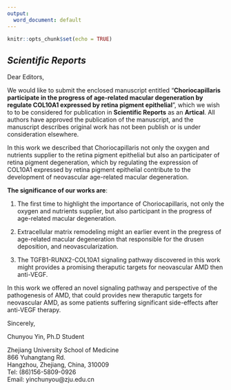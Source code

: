 ```yaml
---
output:
  word_document: default
---
```


```r
knitr::opts_chunk$set(echo = TRUE)
```

## *Scientific Reports*

Dear Editors,  

We would like to submit the enclosed manuscript entitled "**Choriocapillaris participate in the progress of age-related macular degeneration by regulate COL10A1 expressed by retina pigment epithelial**", which we wish to to be considered for publication in **Scientific Reports** as an **Artical**. All authors have approved the publication of the manuscript, and the manuscript describes original work has not been publish or is under consideration elsewhere.  

In this work we described that Choriocapillaris not only the oxygen and nutrients supplier to the retina pigment epithelial but also an participater of retina pigment degeneration, which by regulating the expression of COL10A1 expressed by retina pigment epithelial contribute to the development of neovascular age-related macular degeneration.  

**The significance of our works are**:  

1. The first time to highlight the importance of Choriocapillaris, not only the oxygen and nutrients supplier, but also participant in the progress of age-related macular degeneration.  

2. Extracellular matrix remodeling might an earlier event in the pregress of age-related macular degeneration that responsible for the drusen deposition, and neovascularization.  

3. The TGFB1-RUNX2-COL10A1 signaling pathway discovered in this work might provides a promising theraputic targets for neovascular AMD then anti-VEGF.  

In this work we offered an novel signaling pathway and perspective of the pathogenesis of AMD, that could provides new theraputic targets for neovascular AMD, as some patients suffering significant side-effects after anti-VEGF therapy.  

Sincerely, 

Chunyou Yin, Ph.D Student  

Zhejiang University School of Medicine  
866 Yuhangtang Rd.  
Hangzhou, Zhejiang, China, 310009  
Tel: (86)156-5809-0926  
Email: yinchunyou@zju.edu.cn  
